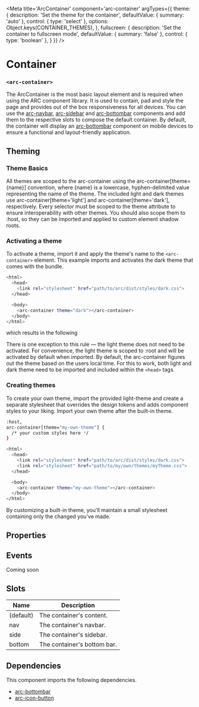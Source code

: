 
<Meta
title='ArcContainer'
component='arc-container'
argTypes={{
    theme: {
      description: 'Set the theme for the container',
      defaultValue: { summary: 'auto' },
      control: { type: 'select' },
      options: Object.keys(CONTAINER_THEMES),
    },
    fullscreen: {
      description: 'Set the container to fullscreen mode',
      defaultValue: { summary: 'false' },
      control: { type: 'boolean' },
    }
}} />

# Container
### `<arc-container>`

The ArcContainer is the most basic layout element and is required when using the ARC component library.
It is used to contain, pad and style the page and provides out of the box responsiveness for all devices.
You can use the [arc-navbar](?path=/story/arcnavbar--default), [arc-sidebar](?path=/story/arcsidebar--default) and [arc-bottombar](?path=/story/arcbottombar--default) components and add them to the respective slots to compose the default container.
By default, the container will display an [arc-bottombar](?path=/story/arcbottombar--default) component on mobile devices to ensure a functional and layout-friendly application.

<Canvas>
  <Story name='Container' story={stories.Container} />
</Canvas>

## Theming
### Theme Basics
All themes are scoped to the arc-container using the arc-container[theme={name}] convention, where {name} is a lowercase,
hyphen-delimited value representing the name of the theme.
The included light and dark themes use arc-container[theme='light'] and arc-container[theme='dark'], respectively.
Every selector must be scoped to the theme attribute to ensure interoperability with other themes.
You should also scope them to :host, so they can be imported and applied to custom element shadow roots.

### Activating a theme
To activate a theme, import it and apply the theme's name to the `<arc-container>` element.
This example imports and activates the dark theme that comes with the bundle.

```bash
<html>
  <head>
    <link rel="stylesheet" href="path/to/arc/dist/styles/dark.css">
  </head>

  <body>
    <arc-container theme="dark"></arc-container>
  </body>
</html>
```

which results in the following

<Canvas>
  <Story name='DarkContainer' story={stories.DarkContainer} />
</Canvas>

There is one exception to this rule — the light theme does not need to be activated.
For convenience, the light theme is scoped to :root and will be activated by default when imported.
By default, the arc-container figures out the theme based on the users local time.
For this to work, both light and dark theme need to be imported and included within the `<head>` tags.

### Creating themes
To create your own theme, import the provided light-theme and create a separate stylesheet that overrides the design tokens
and adds component styles to your liking. Import your own theme after the built-in theme.

```bash
:host,
arc-container[theme="my-own-theme"] {
  /* your custom styles here */
}
```

```bash
<html>
  <head>
    <link rel="stylesheet" href="path/to/arc/dist/styles/dark.css">
    <link rel="stylesheet" href="path/to/my/own/themes/myTheme.css">
  </head>

  <body>
    <arc-container theme="my-own-theme"></arc-container>
  </body>
</html>
```

By customizing a built-in theme, you'll maintain a small stylesheet containing only the changed you've made.

## Properties
<ArgsTable story='Container' />

## Events
Coming soon

## Slots

| Name         | Description                                               |
|--------------|-----------------------------------------------------------|
| (default)    | The container's content.                                  |
| nav          | The container's navbar.                                   |
| side         | The container's sidebar.                                  |
| bottom       | The container's bottom bar.                               |

## Dependencies

This component imports the following dependencies.
* [arc-bottombar](?path=/story/arcbottombar--default)
* [arc-icon-button](?path=/story/arciconbutton--default)
